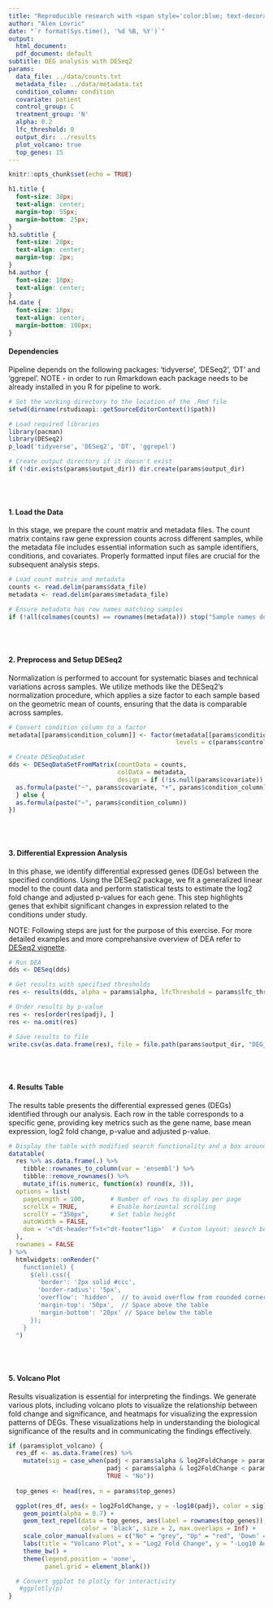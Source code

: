 ```yaml
---
title: "Reproducible research with <span style='color:blue; text-decoration: underline;'>RMarkdown</span>"
author: "Alen Lovric"
date: "`r format(Sys.time(), '%d %B, %Y')`"
output:
  html_document:
  pdf_document: default
subtitle: DEG analysis with DESeq2
params:
  data_file: ../data/counts.txt
  metadata_file: ../data/metadata.txt
  condition_column: condition
  covariate: patient
  control_group: C
  treatment_group: 'N'
  alpha: 0.2
  lfc_threshold: 0
  output_dir: ../results
  plot_volcano: true
  top_genes: 15
---
```


<!-- This code chunk sets global options for all code chunks in the RMarkdown document using `knitr::opts_chunk$set()`. Here, `echo = TRUE` is applied as the default, so code in all chunks will be displayed in the output unless individually overridden. Setting `echo = TRUE` helps readers see the code behind each result. The chunk itself has `echo=FALSE`, so this setup line won’t be printed in the final document. -->

```r
knitr::opts_chunk$set(echo = TRUE)
```

<!-- This CSS code is used to customize the appearance of the document's title, subtitle, author, date, and code chunks. Here's a breakdown of each style:

- **Title (`h1.title`)**: Centers the title text with a larger font size (38px) and removes extra spacing below the title.
- **Subtitle (`h3.subtitle`)**: Centers the subtitle text, adjusts its font size to 28px, and slightly reduces the space above it.
- **Author (`h4.author`)**: Centers the author’s name with a smaller font size (18px).
- **Date (`h4.date`)**: Centers the date with an 18px font size and adds more space below it to separate it from the following content.

This chunk uses `echo=FALSE` to prevent the CSS code from being printed in the document. These styles only affect the appearance in HTML outputs. -->

```css
h1.title {
  font-size: 38px;
  text-align: center;
  margin-top: 55px;
  margin-bottom: 25px;
}
h3.subtitle {
  font-size: 28px;
  text-align: center;
  margin-top: 2px;
}
h4.author {
  font-size: 18px;
  text-align: center;
}
h4.date {
  font-size: 18px;
  text-align: center;
  margin-bottom: 100px;
}
```


#### Dependencies

Pipeline depends on the following packages: 'tidyverse', 'DESeq2', 'DT' and 'ggrepel'. NOTE - in order to run Rmarkdown each package needs to be already installed in you R for pipeline to work.


```r
# Set the working directory to the location of the .Rmd file
setwd(dirname(rstudioapi::getSourceEditorContext()$path))

# Load required libraries
library(pacman)
library(DESeq2)
p_load('tidyverse', 'DESeq2', 'DT', 'ggrepel')

# Create output directory if it doesn't exist
if (!dir.exists(params$output_dir)) dir.create(params$output_dir)
```
<br>
<br>

#### 1. Load the Data
In this stage, we prepare the count matrix and metadata files. The count matrix contains raw gene expression counts across different samples, while the metadata file includes essential information such as sample identifiers, conditions, and covariates. Properly formatted input files are crucial for the subsequent analysis steps.


```r
# Load count matrix and metadata
counts <- read.delim(params$data_file)
metadata <- read.delim(params$metadata_file)

# Ensure metadata has row names matching samples
if (!all(colnames(counts) == rownames(metadata))) stop("Sample names don't match!!!")
```
<br>
<br>

#### 2. Preprocess and Setup DESeq2
Normalization is performed to account for systematic biases and technical variations across samples. We utilize methods like the DESeq2's normalization procedure, which applies a size factor to each sample based on the geometric mean of counts, ensuring that the data is comparable across samples.


```r
# Convert condition column to a factor
metadata[[params$condition_column]] <- factor(metadata[[params$condition_column]], 
                                              levels = c(params$control_group, params$treatment_group))

# Create DESeqDataSet
dds <- DESeqDataSetFromMatrix(countData = counts,
                              colData = metadata,
                              design = if (!is.null(params$covariate)) {
  as.formula(paste("~", params$covariate, "+", params$condition_column))
  } else {
  as.formula(paste("~", params$condition_column))
})
```
<br>
<br>

#### 3. Differential Expression Analysis
In this phase, we identify differential expressed genes (DEGs) between the specified conditions. Using the DESeq2 package, we fit a generalized linear model to the count data and perform statistical tests to estimate the log2 fold change and adjusted p-values for each gene. This step highlights genes that exhibit significant changes in expression related to the conditions under study.

NOTE: Following steps are just for the purpose of this exercise. For more detailed examples and more comprehansive overview of DEA refer to [DESeq2 vignette](https://bioconductor.org/packages/devel/bioc/vignettes/DESeq2/inst/doc/DESeq2.html#indfilt).

```r
# Run DEA
dds <- DESeq(dds)

# Get results with specified thresholds
res <- results(dds, alpha = params$alpha, lfcThreshold = params$lfc_threshold)

# Order results by p-value
res <- res[order(res$padj), ]
res <- na.omit(res)

# Save results to file
write.csv(as.data.frame(res), file = file.path(params$output_dir, "DEG_results.csv"))
```
<br>
<br>

#### 4. Results Table
The results table presents the differential expressed genes (DEGs) identified through our analysis. Each row in the table corresponds to a specific gene, providing key metrics such as the gene name, base mean expression, log2 fold change, p-value and adjusted p-value.


```r
# Display the table with modified search functionality and a box around it
datatable(
  res %>% as.data.frame(.) %>% 
    tibble::rownames_to_column(var = 'ensembl') %>%
    tibble::remove_rownames() %>% 
    mutate_if(is.numeric, function(x) round(x, 3)),
  options = list(
    pageLength = 100,       # Number of rows to display per page
    scrollX = TRUE,         # Enable horizontal scrolling
    scrollY = "350px",      # Set table height
    autoWidth = FALSE,
    dom = '<"dt-header"f>t<"dt-footer"lip>'  # Custom layout: search box first, then entries dropdown
  ),
  rownames = FALSE
) %>%
  htmlwidgets::onRender("
    function(el) {
      $(el).css({
        'border': '2px solid #ccc',
        'border-radius': '5px',
        'overflow': 'hidden',  // to avoid overflow from rounded corners
        'margin-top': '50px',  // Space above the table
        'margin-bottom': '20px' // Space below the table
      });
    }
  ")
```   
<br>
<br>

#### 5. Volcano Plot
Results visualization is essential for interpreting the findings. We generate various plots, including volcano plots to visualize the relationship between fold change and significance, and heatmaps for visualizing the expression patterns of DEGs. These visualizations help in understanding the biological significance of the results and in communicating the findings effectively.


```r
if (params$plot_volcano) {
  res_df <- as.data.frame(res) %>%
    mutate(sig = case_when(padj < params$alpha & log2FoldChange > params$lfc_threshold ~ "Up", 
                           padj < params$alpha & log2FoldChange < params$lfc_threshold ~ "Down",
                           TRUE ~ "No"))
  
  top_genes <- head(res, n = params$top_genes)

  ggplot(res_df, aes(x = log2FoldChange, y = -log10(padj), color = sig)) +
    geom_point(alpha = 0.7) +
    geom_text_repel(data = top_genes, aes(label = rownames(top_genes)), 
                    color = 'black', size = 2, max.overlaps = Inf) +
    scale_color_manual(values = c("No" = "grey", "Up" = "red", 'Down' = 'blue')) +
    labs(title = "Volcano Plot", x = "Log2 Fold Change", y = "-Log10 Adjusted p-value") +
    theme_bw() + 
    theme(legend.position = 'none',
          panel.grid = element_blank())

  # Convert ggplot to plotly for interactivity
   #ggplotly(p)
}
```


